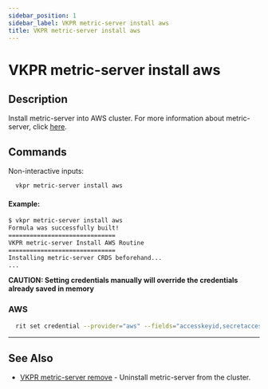 ```yaml
---
sidebar_position: 1
sidebar_label: VKPR metric-server install aws
title: VKPR metric-server install aws
---
```


# VKPR metric-server install aws

## Description

Install metric-server into AWS cluster. For more information about metric-server, click [here](https://docs.aws.amazon.com/eks/latest/userguide/metrics-server.html).

## Commands

Non-interactive inputs:

```bash
  vkpr metric-server install aws
```

#### Example:
```bash
$ vkpr metric-server install aws
Formula was successfully built!
==============================
VKPR metric-server Install AWS Routine
==============================
Installing metric-server CRDS beforehand...                                                                     
...
```

**CAUTION: Setting credentials manually will override the credentials already saved in memory**

### AWS

```bash
  rit set credential --provider="aws" --fields="accesskeyid,secretaccesskey,region" --values="your-accesskey,your-secretaccess,your-region"
```

---

## See Also

- [VKPR metric-server remove](/docs/commands/metric-server/remove) - Uninstall metric-server from the cluster.
